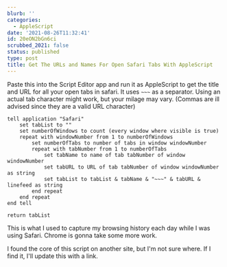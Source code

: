```yaml
---
blurb: ''
categories:
  - AppleScript
date: '2021-08-26T11:32:41'
id: 20eON2bGn6ci
scrubbed_2021: false
status: published
type: post
title: Get The URLs and Names For Open Safari Tabs With AppleScript
---
```


Paste this into the Script Editor app and run it as AppleScript to get the title and URL for all your open tabs in safari. It uses `~~~` as a separator. Using an actual tab character might work, but your milage may vary. (Commas are ill advised since they are a valid URL character)


```applescript
tell application "Safari"	set tabList to ""	set numberOfWindows to count (every window where visible is true)	repeat with windowNumber from 1 to numberOfWindows		set numberOfTabs to number of tabs in window windowNumber		repeat with tabNumber from 1 to numberOfTabs			set tabName to name of tab tabNumber of window windowNumber			set tabURL to URL of tab tabNumber of window windowNumber as string			set tabList to tabList & tabName & "~~~" & tabURL & linefeed as string		end repeat	end repeatend tellreturn tabList```

This is what I used to capture my browsing history each day while I was using Safari. Chrome is gonna take some more work.

I found the core of this script on another site, but I'm not sure where. If I find it, I'll update this with a link.
